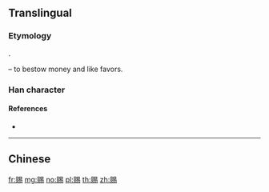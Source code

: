 {{character info/new}}
{{also|賜}}
==Translingual==

===Etymology===
{{Han simp|賜|f=貝|t=贝}}.

{{Han compound|贝|t1=shell, money|易|ls=psc|c1=s|c2=p}} – to bestow money and like favors.

===Han character===
{{Han char|rn=154|rad=贝|as=08|sn=12|four=|canj=BOAPH|ids=⿰贝易}}

====References====
* {{Han ref|kx=1213.211|hdz=63648.030|uh=8D50|ud=36176}}

----

==Chinese==
{{zh-see|賜}}

[[fr:赐]]
[[mg:赐]]
[[no:赐]]
[[pl:赐]]
[[th:赐]]
[[zh:赐]]